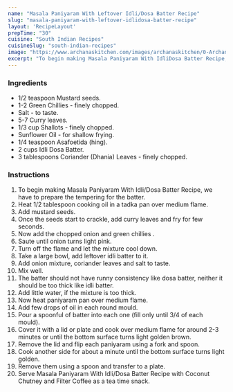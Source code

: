 ---
name: "Masala Paniyaram With Leftover Idli/Dosa Batter Recipe"
slug: "masala-paniyaram-with-leftover-idlidosa-batter-recipe"
layout: 'RecipeLayout'
prepTime: "30"
cuisine: "South Indian Recipes"
cuisineSlug: "south-indian-recipes"
image: "https://www.archanaskitchen.com/images/archanaskitchen/0-Archanas-Kitchen-Recipes/2020/Tri_Color_Kuzhipaniyaram_Recipe_Indepandance_day_special_2-2_1600.jpg"
excerpt: "To begin making Masala Paniyaram With IdliDosa Batter Recipe, we have to prepare the tempering for the batter"
---

### Ingredients

- 1/2 teaspoon Mustard seeds.
- 1-2 Green Chillies - finely chopped.
- Salt - to taste.
- 5-7 Curry leaves.
- 1/3 cup Shallots - finely chopped.
- Sunflower Oil - for shallow frying.
- 1/4 teaspoon Asafoetida (hing).
- 2 cups Idli Dosa Batter.
- 3 tablespoons Coriander (Dhania) Leaves - finely chopped.

### Instructions

1. To begin making Masala Paniyaram With Idli/Dosa Batter Recipe, we have to prepare the tempering for the batter.
1. Heat 1/2 tablespoon cooking oil in a tadka pan over medium flame.
1. Add mustard seeds.
1. Once the seeds start to crackle, add curry leaves and fry for few seconds.
1. Now add the chopped onion and green chillies .
1. Saute until onion turns light pink.
1. Turn off the flame and let the mixture cool down.
1. Take a large bowl, add leftover idli batter to it.
1. Add onion mixture, coriander leaves and salt to taste.
1. Mix well.
1. The batter should not have runny consistency like dosa batter, neither it should be too thick like idli batter.
1. Add little water, if the mixture is too thick.
1. Now heat paniyaram pan over medium flame.
1. Add few drops of oil in each round mould.
1. Pour a spoonful of batter into each one (fill only until 3/4 of each mould).
1. Cover it with a lid or plate and cook over medium flame for around 2-3 minutes or until the bottom surface turns light golden brown.
1. Remove the lid and flip each paniyaram using a fork and spoon.
1. Cook another side for about a minute until the bottom surface turns light golden.
1. Remove them using a spoon and transfer to a plate.
1. Serve Masala Paniyaram With Idli/Dosa Batter Recipe with Coconut Chutney and Filter Coffee as a tea time snack.
